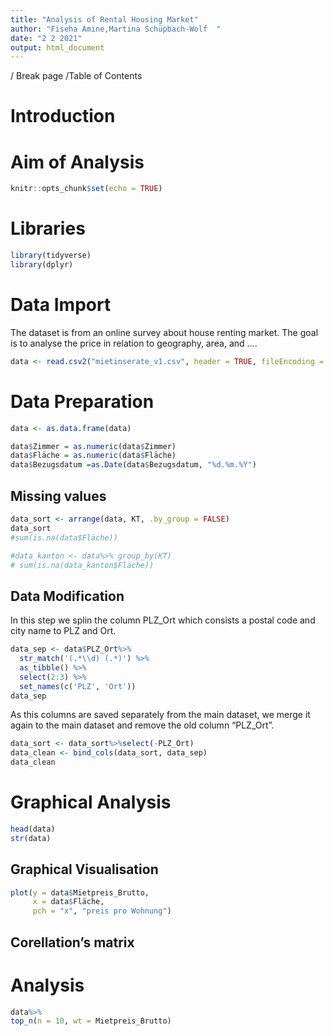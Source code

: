 ```yaml
---
title: "Analysis of Rental Housing Market"
author: "Fiseha Amine,Martina Schüpbach-Wolf  "
date: "2 2 2021"
output: html_document
---
```


/ Break page
/Table of Contents



# Introduction

# Aim of Analysis

```r
knitr::opts_chunk$set(echo = TRUE)
```

# Libraries
```r
library(tidyverse)
library(dplyr)
```

# Data Import

The dataset is from an online survey about house renting market. The goal is to analyse the price in relation to geography, area, and ....

```r

data <- read.csv2("mietinserate_v1.csv", header = TRUE, fileEncoding = "UTF-8")

```


# Data Preparation
```r
data <- as.data.frame(data)

data$Zimmer = as.numeric(data$Zimmer)
data$Fläche = as.numeric(data$Fläche)
data$Bezugsdatum =as.Date(data$Bezugsdatum, "%d.%m.%Y")
```


## Missing values

```r
data_sort <- arrange(data, KT, .by_group = FALSE)
data_sort
#sum(is.na(data$Fläche))

#data_kanton <- data%>% group_by(KT)
# sum(is.na(data_kanton$Fläche))
```

## Data Modification

In this step we splin the column PLZ_Ort which consists a postal code and city name to PLZ and Ort. 

```r
data_sep <- data$PLZ_Ort%>%
  str_match('(.*\\d) (.*)') %>%
  as_tibble() %>%
  select(2:3) %>%
  set_names(c('PLZ', 'Ort'))
data_sep
```

As this columns are saved separately from the main dataset, we merge it again to the main dataset and remove the old column "PLZ_Ort".

```r
data_sort <- data_sort%>%select(-PLZ_Ort)
data_clean <- bind_cols(data_sort, data_sep)
data_clean
```


# Graphical Analysis

```r
head(data)
str(data)
```
## Graphical Visualisation

```r
plot(y = data$Mietpreis_Brutto,
     x = data$Fläche,
     pch = "x", "preis pro Wohnung")
```

## Corellation's matrix


# Analysis

```r
data%>%
top_n(n = 10, wt = Mietpreis_Brutto)
```

